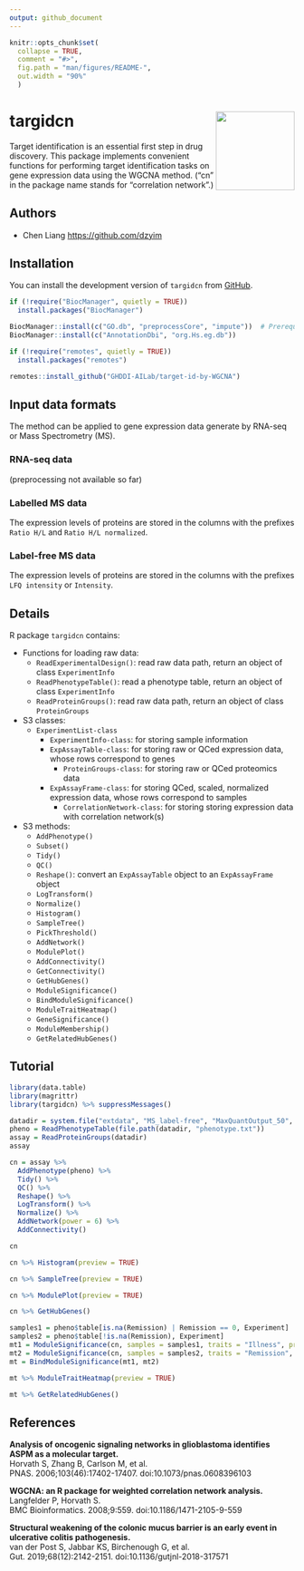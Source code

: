 ```yaml
---
output: github_document
---
```

<!-- README.md is generated from README.Rmd. Please edit that file -->

```r
knitr::opts_chunk$set(
  collapse = TRUE,
  comment = "#>",
  fig.path = "man/figures/README-",
  out.width = "90%"
  )
```

# targidcn <img src="man/figures/logo.png" align="right" height="139" />

<!-- badges: start -->
<!-- badges: end -->

Target identification is an essential first step in drug discovery. This package implements convenient functions for performing target identification tasks on gene expression data using the WGCNA method. ("cn" in the package name stands for "correlation network".)

## Authors
- Chen Liang <https://github.com/dzyim>

## Installation

You can install the development version of `targidcn` from [GitHub](https://github.com/GHDDI-AILab/target-id-by-WGCNA).

```r
if (!require("BiocManager", quietly = TRUE))
  install.packages("BiocManager")

BiocManager::install(c("GO.db", "preprocessCore", "impute"))  # Prerequisites for the WGCNA package
BiocManager::install(c("AnnotationDbi", "org.Hs.eg.db"))

if (!require("remotes", quietly = TRUE))
  install.packages("remotes")

remotes::install_github("GHDDI-AILab/target-id-by-WGCNA")
```

## Input data formats
The method can be applied to gene expression data generate by RNA-seq or Mass Spectrometry (MS).

### RNA-seq data
(preprocessing not available so far)

### Labelled MS data
The expression levels of proteins are stored in the columns with the prefixes `Ratio H/L` and `Ratio H/L normalized`.

### Label-free MS data
The expression levels of proteins are stored in the columns with the prefixes `LFQ intensity` or `Intensity`.

## Details

R package `targidcn` contains:

- Functions for loading raw data:
  - `ReadExperimentalDesign()`: read raw data path, return an object of class `ExperimentInfo`
  - `ReadPhenotypeTable()`: read a phenotype table, return an object of class `ExperimentInfo`
  - `ReadProteinGroups()`: read raw data path, return an object of class `ProteinGroups`

- S3 classes:
  - `ExperimentList-class`
    - `ExperimentInfo-class`: for storing sample information
    - `ExpAssayTable-class`: for storing raw or QCed expression data, whose rows correspond to genes
      - `ProteinGroups-class`: for storing raw or QCed proteomics data
    - `ExpAssayFrame-class`: for storing QCed, scaled, normalized expression data, whose rows correspond to samples
      - `CorrelationNetwork-class`: for storing storing expression data with correlation network(s)

- S3 methods:
  - `AddPhenotype()`
  - `Subset()`
  - `Tidy()`
  - `QC()`
  - `Reshape()`: convert an `ExpAssayTable` object to an `ExpAssayFrame` object
  - `LogTransform()`
  - `Normalize()`
  - `Histogram()`
  - `SampleTree()`
  - `PickThreshold()`
  - `AddNetwork()`
  - `ModulePlot()`
  - `AddConnectivity()`
  - `GetConnectivity()`
  - `GetHubGenes()`
  - `ModuleSignificance()`
  - `BindModuleSignificance()`
  - `ModuleTraitHeatmap()`
  - `GeneSignificance()`
  - `ModuleMembership()`
  - `GetRelatedHubGenes()`

## Tutorial

```r
library(data.table)
library(magrittr)
library(targidcn) %>% suppressMessages()

datadir = system.file("extdata", "MS_label-free", "MaxQuantOutput_50", package = "targidcn")
pheno = ReadPhenotypeTable(file.path(datadir, "phenotype.txt"))
assay = ReadProteinGroups(datadir)
assay
```

```r
cn = assay %>% 
  AddPhenotype(pheno) %>% 
  Tidy() %>% 
  QC() %>% 
  Reshape() %>% 
  LogTransform() %>% 
  Normalize() %>% 
  AddNetwork(power = 6) %>% 
  AddConnectivity()

```

```r
cn
```

```r
cn %>% Histogram(preview = TRUE)
```

```r
cn %>% SampleTree(preview = TRUE)
```

```r
cn %>% ModulePlot(preview = TRUE)
```

```r
cn %>% GetHubGenes()
```

```r
samples1 = pheno$table[is.na(Remission) | Remission == 0, Experiment]
samples2 = pheno$table[!is.na(Remission), Experiment]
mt1 = ModuleSignificance(cn, samples = samples1, traits = "Illness", prefix = "UC")
mt2 = ModuleSignificance(cn, samples = samples2, traits = "Remission", prefix = "UC")
mt = BindModuleSignificance(mt1, mt2)
```

```r
mt %>% ModuleTraitHeatmap(preview = TRUE)
```

```r
mt %>% GetRelatedHubGenes()
```

## References

**Analysis of oncogenic signaling networks in glioblastoma identifies ASPM as a molecular target.**  
Horvath S, Zhang B, Carlson M, et al.  
PNAS. 2006;103(46):17402-17407. doi:10.1073/pnas.0608396103  

**WGCNA: an R package for weighted correlation network analysis.**  
Langfelder P, Horvath S.  
BMC Bioinformatics. 2008;9:559. doi:10.1186/1471-2105-9-559  

**Structural weakening of the colonic mucus barrier is an early event in ulcerative colitis pathogenesis.**  
van der Post S, Jabbar KS, Birchenough G, et al.  
Gut. 2019;68(12):2142-2151. doi:10.1136/gutjnl-2018-317571  


<!-- 
You'll still need to render `README.Rmd` regularly, to keep `README.md` up-to-date. `devtools::build_readme()` is handy for this. You could also use GitHub Actions to re-render `README.Rmd` every time you push. An example workflow can be found here: <https://github.com/r-lib/actions/tree/v1/examples>.
--->

